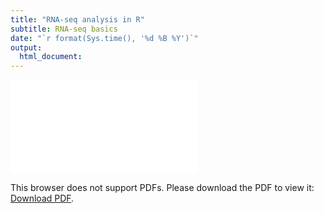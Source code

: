```yaml
---
title: "RNA-seq analysis in R"
subtitle: RNA-seq basics
date: "`r format(Sys.time(), '%d %B %Y')`"
output: 
  html_document:
---
```


<object data="../slides/RNASeq_basics.pdf" type="application/pdf" width="700px" height="700px">
    <embed src="../slides/RNASeq_basics.pdf">
        <p>This browser does not support PDFs. Please download the PDF to view it: <a href="../slides/RNASeq_basics.pdf">Download PDF</a>.</p>
    </embed>
</object>
